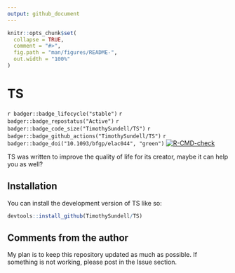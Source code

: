 ```yaml
---
output: github_document
---
```


<!-- README.md is generated from README.Rmd. Please edit that file -->

```r
knitr::opts_chunk$set(
  collapse = TRUE,
  comment = "#>",
  fig.path = "man/figures/README-",
  out.width = "100%"
)
```

# TS

<!-- badges: start -->
`r badger::badge_lifecycle("stable")`
`r badger::badge_repostatus("Active")`
`r badger::badge_code_size("TimothySundell/TS")`
`r badger::badge_github_actions("TimothySundell/TS")`
`r badger::badge_doi("10.1093/bfgp/elac044", "green")`
[![R-CMD-check](https://github.com/TimothySundell/TS/actions/workflows/R-CMD-check.yaml/badge.svg)](https://github.com/TimothySundell/TS/actions/workflows/R-CMD-check.yaml)
<!-- badges: end -->

TS was written to improve the quality of life for its creator, maybe it can help you as well?

## Installation

You can install the development version of TS like so:

``` r
devtools::install_github(TimothySundell/TS)
```

## Comments from the author

My plan is to keep this repository updated as much as possible. If something is not working, please post in the Issue section.
